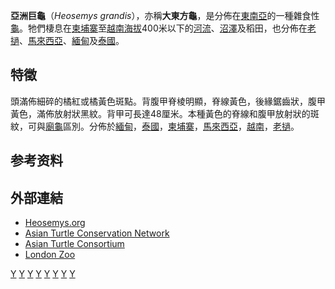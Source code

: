 {{Speciesbox 
| taxon = Heosemys grandis
| status = VU
| status_system = iucn2.3
| status_ref = <ref name=iucn>{{IUCN2009|assessors=Asian Turtle Trade Working Group|year=2000|id=9943|title=Heosemys grandis|downloaded=2009-06-30}}</ref>
| authority = (Gray, 1860)<ref name="hartner">{{cite journal|last1=Artner|first1=H.|year=2008|title=The World's Extant Turtle Species|journal=Emys|volume=15|issue=3|url=http://www.chelonia2002.com/ownimages/artnerchecklist.pdf|accessdate=March 27, 2011|archiveurl=https://web.archive.org/web/20110912072018/http://www.chelonia2002.com/ownimages/artnerchecklist.pdf|archivedate=2011-09-12|dead-url=yes}}</ref>
| synonyms =
* ''Geoemyda grandis'' <small>Gray, 1860</small>
* ''Clemmys grandis'' <small>Strauch, 1862</small>
* ''Heosemys grandis'' <small>Stejneger, 1902</small>
| synonyms_ref = <ref name="Fritz 2007">{{Cite journal |journal=Vertebrate Zoology |title=Checklist of Chelonians of the World |year=2007 |author=Fritz Uwe |author2=Peter Havaš |volume=57 |issue=2 |pages=224 |issn=1864-5755 |url=http://www.cnah.org/pdf_files/851.pdf |archiveurl=https://www.webcitation.org/5v20ztMND?url=http://www.cnah.org/pdf_files/851.pdf |archivedate=2010-12-17 |accessdate=29 May 2012 |dead-url=yes }}</ref>
}}
'''亞洲巨龜'''（''Heosemys grandis''），亦稱'''大東方龜'''，是分佈在[[東南亞|東南亞]]的一種雜食性[[龜|龜]]。牠們棲息在[[柬埔寨|柬埔寨]]至[[越南|越南]][[海拔|海拔]]400米以下的[[河流|河流]]、[[沼澤|沼澤]]及稻田，也分佈在[[老撾|老撾]]、[[馬來西亞|馬來西亞]]、[[緬甸|緬甸]]及[[泰國|泰國]]。

==特徵==
頭滿佈細碎的橘紅或橘黃色斑點。背腹甲脊棱明顯，脊線黃色，後緣鋸齒狀，腹甲黃色，滿佈放射狀黑紋。背甲可長達48厘米。本種黃色的脊線和腹甲放射狀的斑紋，可與[[廟龜|廟龜]]區別。分佈於[[緬甸|緬甸]]，[[泰國|泰國]]，[[柬埔寨|柬埔寨]]，[[馬來西亞|馬來西亞]]，[[越南|越南]]，[[老撾|老撾]]。

==参考资料==
{{Reflist}}

==外部連結==
* [http://www.heosemys.org/grandis.php Heosemys.org] {{Wayback|url=http://www.heosemys.org/grandis.php |date=20201127062039 }}
* [https://web.archive.org/web/20090308025544/http://www.asianturtlenetwork.org/field_guide/Heosemys_grandis.htm Asian Turtle Conservation Network]
* [https://web.archive.org/web/20090322121956/http://www.asianturtle.org/htm/species_Heosemys_grandis.html Asian Turtle Consortium]
* [https://web.archive.org/web/20090331164737/http://www.zsl.org/zsl-london-zoo/animals/reptiles-and-fish/giant-asian-pond-turtle,50,AN.html London Zoo]
{{Taxonbar|from=Q2179263}}

[[Category:东方龟属|Y]]
[[Category:老撾動物|Y]]
[[Category:馬拉西亞動物|Y]]
[[Category:越南爬行動物|Y]]
[[Category:緬甸動物|Y]]
[[Category:泰國爬行動物|Y]]
[[Category:柬埔寨動物|Y]]
[[Category:1860年描述的动物|Y]]